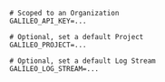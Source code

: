 ```env ENV
# Scoped to an Organization
GALILEO_API_KEY=...

# Optional, set a default Project
GALILEO_PROJECT=...

# Optional, set a default Log Stream
GALILEO_LOG_STREAM=...
```
